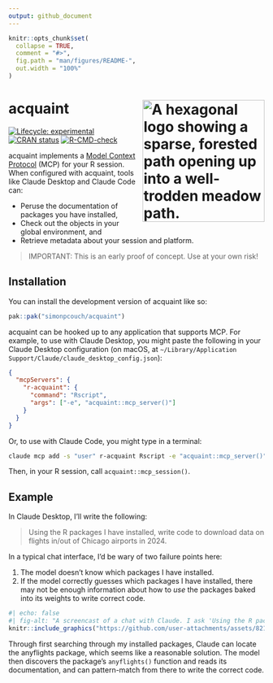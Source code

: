 ```yaml
---
output: github_document
---
```


<!-- README.md is generated from README.Rmd. Please edit that file -->

```r
knitr::opts_chunk$set(
  collapse = TRUE,
  comment = "#>",
  fig.path = "man/figures/README-",
  out.width = "100%"
)
```

# acquaint <a href="https://simonpcouch.github.io/acquaint/"><img src="man/figures/logo.png" align="right" height="240" alt="A hexagonal logo showing a sparse, forested path opening up into a well-trodden meadow path." /></a>

<!-- badges: start -->
[![Lifecycle: experimental](https://img.shields.io/badge/lifecycle-experimental-orange.svg)](https://lifecycle.r-lib.org/articles/stages.html#experimental)
[![CRAN status](https://www.r-pkg.org/badges/version/acquaint)](https://CRAN.R-project.org/package=acquaint)
[![R-CMD-check](https://github.com/simonpcouch/acquaint/actions/workflows/R-CMD-check.yaml/badge.svg)](https://github.com/simonpcouch/acquaint/actions/workflows/R-CMD-check.yaml)
<!-- badges: end -->

acquaint implements a [Model Context Protocol](https://modelcontextprotocol.io/) (MCP) for your R session. When configured with acquaint, tools like Claude Desktop and Claude Code can:

* Peruse the documentation of packages you have installed,
* Check out the objects in your global environment, and
* Retrieve metadata about your session and platform.

> IMPORTANT:
> This is an early proof of concept. Use at your own risk!

## Installation

You can install the development version of acquaint like so:

```r
pak::pak("simonpcouch/acquaint")
```

acquaint can be hooked up to any application that supports MCP. For example, to use with Claude Desktop, you might paste the following in your Claude Desktop configuration (on macOS, at  `~/Library/Application Support/Claude/claude_desktop_config.json`):

```json
{
  "mcpServers": {
    "r-acquaint": {
      "command": "Rscript",
      "args": ["-e", "acquaint::mcp_server()"]
    }
  }
}
```

Or, to use with Claude Code, you might type in a terminal:

```bash
claude mcp add -s "user" r-acquaint Rscript -e "acquaint::mcp_server()"
```

Then, in your R session, call `acquaint::mcp_session()`.

## Example

In Claude Desktop, I'll write the following:

> Using the R packages I have installed, write code to download data on flights in/out of Chicago airports in 2024.

In a typical chat interface, I'd be wary of two failure points here:

1) The model doesn't know which packages I have installed.
2) If the model correctly guesses which packages I have installed, there may not be enough information about how to _use_ the packages baked into its weights to write correct code.

```r
#| echo: false
#| fig-alt: "A screencast of a chat with Claude. I ask 'Using the R packages I have installed, write code to download data on flights in/out of Chicago airports in 2024.' and, after searching through the documentation of my currently installed R packages, Claude writes R code to do so."
knitr::include_graphics("https://github.com/user-attachments/assets/821ea3d6-4e30-46d6-ab9b-301276af2c35")
```

Through first searching through my installed packages, Claude can locate the anyflights package, which seems like a reasonable solution. The model then discovers the package's `anyflights()` function and reads its documentation, and can pattern-match from there to write the correct code.
